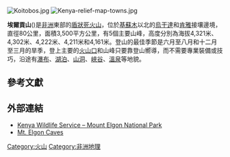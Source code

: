 {{Infobox mountain
| Name = 埃爾貢山
| Photo = mount_elgon_topo.jpg
| Caption = 埃爾貢山的衛星圖片
| Elevation = 4,321米
| Prominence = 2,458米
| Location = [[烏干達|烏干達]]-[[肯雅|肯雅]]
| Coordinates = {{Coord|1|8|N|34|33|E|type:mountain|display=inline,title}}
| Topographic map = Mount Elgon Map and Guide
| Type = [[盾狀火山|盾狀火山]]
| Age = [[中新世|中新世]]
| Last eruption = 不詳
| First ascent = 1911年
| pushpin_map = Uganda
| pushpin_map_caption = 埃爾貢山的位置
| latd=1 |latm=8 |lats= |latNS=N
| longd=34 |longm=33 |longs= |longEW=E
}}

[[Image:Koitobos.jpg|thumb]]
[[Image:Kenya-relief-map-towns.jpg|thumb]]

'''埃爾貢山'''({{lang-en|Mount Elgon}})是[[非洲|非洲]]東部的[[盾狀火山|盾狀]][[死火山|死火山]]，位於[[基蘇木|基蘇木]]以北的[[烏干達|烏干達]]和[[肯雅|肯雅]]接壤邊境，直徑80公里，面積3,500平方公里，有5個主要山峰，高度分別為海拔4,321米、4,302米、4,222米、4,211米和4,161米。登山的最佳季節是六月至八月和十二月至三月的旱季，登上主要的[[火山口|火山口]]和山峰只要靠登山嚮導，而不需要專業裝備或技巧，沿途有[[瀑布|瀑布]]、[[湖泊|湖泊]]、[[山洞|山洞]]、[[峽谷|峽谷]]、[[溫泉|溫泉]]等地貌。

==參考文獻==
{{reflist}}

==外部連結==
* [https://web.archive.org/web/20071217143747/http://www.bbc.co.uk/nature/animals/features/314feature1.shtml Kenya Wildlife Service – Mount Elgon National Park]
* [http://faculty.jsd.claremont.edu/dmcfarlane/MtElgon/index.htm Mt. Elgon Caves]{{Wayback|url=http://faculty.jsd.claremont.edu/dmcfarlane/MtElgon/index.htm |date=20100128072401 }}

{{Africa-geo-stub}}

[[Category:火山|Category:火山]]
[[Category:非洲地理|Category:非洲地理]]